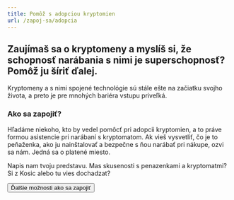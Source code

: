 ```yaml
---
title: Pomôž s adopciou kryptomien
url: /zapoj-sa/adopcia
---
```



## Zaujímaš sa o kryptomeny a myslíš si, že schopnosť narábania s nimi je superschopnosť? Pomôž ju šíriť ďalej.

Kryptomeny a s nimi spojené technológie sú stále ešte na začiatku svojho života, a preto je pre mnohých bariéra vstupu priveľká.

### Ako sa zapojiť?

Hľadáme niekoho, kto by vedel pomôcť pri adopcii kryptomien, a to práve formou asistencie pri narábaní s kryptomatom. Ak vieš vysvetliť, čo je to peňaženka, ako ju nainštalovať a bezpečne s ňou narábať pri nákupe, ozvi sa nám. Jedná sa o platené miesto.

<FormJoin category="Pomoc s ATM">
  Napis nam tvoju predstavu. Mas skusenosti s penazenkami a kryptomatmi? Si z
  Kosic alebo tu vies dochadzat?
</FormJoin>

<Button to="zapoj-sa">Ďalšie možnosti ako sa zapojiť</Button>
